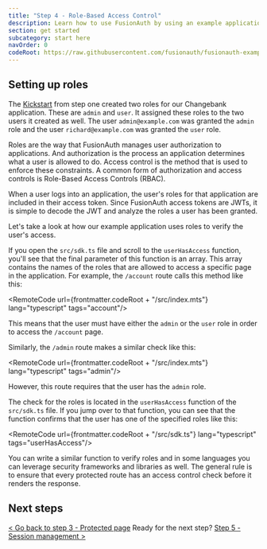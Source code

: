 ```yaml
---
title: "Step 4 - Role-Based Access Control"
description: Learn how to use FusionAuth by using an example application that has a protected page defined.
section: get started
subcategory: start here
navOrder: 0
codeRoot: https://raw.githubusercontent.com/fusionauth/fusionauth-example-get-started/main
---
```


<ExpectedTime duration={4}/>

## Setting up roles

The [Kickstart](/docs/get-started/download-and-install/development/kickstart) from step one created two roles for our Changebank application. These are `admin` and `user`. It assigned these roles to the two users it created as well. The user `admin@example.com` was granted the `admin` role and the user `richard@example.com` was granted the `user` role.

Roles are the way that FusionAuth manages user authorization to applications. And authorization is the process an application determines what a user is allowed to do. Access control is the method that is used to enforce these constraints. A common form of authorization and access controls is Role-Based Access Controls (RBAC).

When a user logs into an application, the user's roles for that application are included in their access token. Since FusionAuth access tokens are JWTs, it is simple to decode the JWT and analyze the roles a user has been granted.

Let's take a look at how our example application uses roles to verify the user's access.

If you open the `src/sdk.ts` file and scroll to the `userHasAccess` function, you'll see that the final parameter of this function is an array. This array contains the names of the roles that are allowed to access a specific page in the application. For example, the `/account` route calls this method like this:

<RemoteCode url={frontmatter.codeRoot + "/src/index.mts"} lang="typescript" tags="account"/>

This means that the user must have either the `admin` or the `user` role in order to access the `/account` page.

Similarly, the `/admin` route makes a similar check like this:

<RemoteCode url={frontmatter.codeRoot + "/src/index.mts"} lang="typescript" tags="admin"/>

However, this route requires that the user has the `admin` role.

The check for the roles is located in the `userHasAccess` function of the `src/sdk.ts` file. If you jump over to that function, you can see that the function confirms that the user has one of the specified roles like this:

<RemoteCode url={frontmatter.codeRoot + "/src/sdk.ts"} lang="typescript" tags="userHasAccess"/>

You can write a similar function to verify roles and in some languages you can leverage security frameworks and libraries as well. The general rule is to ensure that every protected route has an access control check before it renders the response.

## Next steps

[\< Go back to step 3 - Protected page](step-3) <span class="inline-block mx-6 font-bold">Ready for the next step?</span> [Step 5 - Session management \>](step-5)


